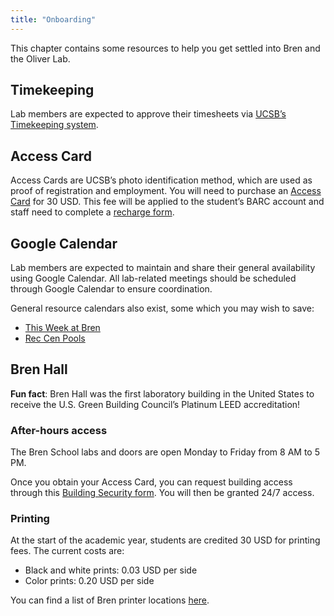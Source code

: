 ```yaml
---
title: "Onboarding"
---
```


This chapter contains some resources to help you get settled into Bren and the Oliver Lab.

## Timekeeping

Lab members are expected to approve their timesheets via [UCSB's Timekeeping system](https://www.timekeeping.ucsb.edu/){target="_blank"}. 

## Access Card

Access Cards are UCSB's photo identification method, which are used as proof of registration and employment. You will need to purchase an [Access Card](https://ucsbaccesscard.com/){target="_blank"} for 30 USD. This fee will be applied to the student's BARC account and staff need to complete a [recharge form](https://drive.google.com/file/d/1QM147DJjglBjFtcXJokyBvkmLyH_5c0r/view){target="_blank"}.

## Google Calendar

Lab members are expected to maintain and share their general availability using Google Calendar. All lab-related meetings should be scheduled through Google Calendar to ensure coordination.

General resource calendars also exist, some which you may wish to save:

- [This Week at Bren](https://calendar.google.com/calendar/embed?src=c_188ejneievnc2jvbh6u04rcr0i3ie%40resource.calendar.google.com&ctz=America%2FLos_Angeles){target="_blank"}
- [Rec Cen Pools](https://calendar.google.com/calendar/embed?src=c_5971f4dc4528bc20261932eb183b5e88b02dc0815950758798820d4b6d9668c5%40group.calendar.google.com&ctz=America%2FLos_Angeles){target="_blank"}

## Bren Hall

**Fun fact**: Bren Hall was the first laboratory building in the United States to receive the U.S. Green Building Council's Platinum LEED accreditation!

### After-hours access

The Bren School labs and doors are open Monday to Friday from 8 AM to 5 PM. 

Once you obtain your Access Card, you can request building access through this [Building Security form](https://bren.formstack.com/forms/buildingsecurity){target="_blank"}. You will then be granted 24/7 access.

### Printing

At the start of the academic year, students are credited 30 USD for printing fees. The current costs are:

- Black and white prints: 0.03 USD per side
- Color prints: 0.20 USD per side

You can find a list of Bren printer locations [here](https://bren.zendesk.com/hc/en-us/articles/207853003-List-of-Bren-Printers-and-Locations){target="_blank"}.
